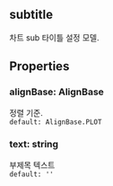 ## subtitle
차트 sub 타이틀 설정 모델.
## Properties

### alignBase: AlignBase
정렬 기준.  
`default: AlignBase.PLOT` 
### text: string
부제목 텍스트  
`default: ''` 